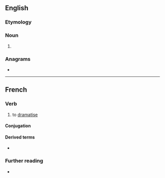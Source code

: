==English==

===Etymology===
{{suffix|en|dramatise|er|id2=agent noun}}

===Noun===
{{en-noun}}

# {{alt form|dramatizer|lang=en}}

===Anagrams===
* {{anagrams|en|Ameritards}}

----

==French==

===Verb===
{{fr-verb}}

# to [[dramatise]]

====Conjugation====
{{fr-conj-auto}}

====Derived terms====
* {{l|fr|dramatisation}}

===Further reading===
* {{R:TLFi}}